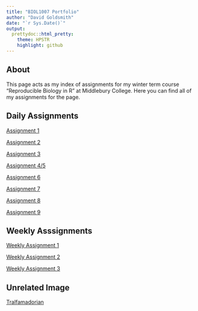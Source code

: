 ```yaml
---
title: "BIOL1007 Portfolio"
author: "David Goldsmith"
date: "`r Sys.Date()`"
output:
  prettydoc::html_pretty:
    theme: HPSTR
    highlight: github
---
```

## About

This page acts as my index of assignments for my winter term course "Reproducible Biology in R" at Middlebury College. Here you can find all of my assignments for the page.

## Daily Assignments
[Assignment 1](Assignment_1.html)  

[Assignment 2](Assignment2.html)

[Assignment 3](Assignment3.html)

[Assignment 4/5](assignment4.html)

[Assignment 6](assignment6.html)

[Assignment 7](assignment7.html)

[Assignment 8](assignment8.html)

[Assignment 9](assignment9.html)

## Weekly Asssignments
[Weekly Assignment 1](weekly1.html)

[Weekly Assignment 2](weekly2.html)

[Weekly Assignment 3](weekly3.html)

## Unrelated Image
[Tralfamadorian](https://www.forestparkreview.com/2_2_47849_2_1_original/)
